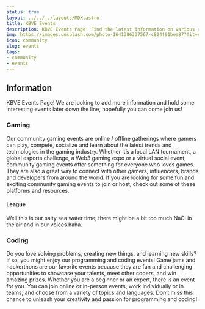 ```yaml
---
status: true
layout: ../../../layouts/MDX.astro
title: KBVE Events
description: KBVE Events Page! Find the latest information on various events that our community will be holding!
img: https://images.unsplash.com/photo-1641386337567-c824f91bea87?fit=crop&w=1400&h=700&q=75
icon: community
slug: events
tags:
- community
- events
---
```


## Information

KBVE Events Page!
We are looking to add more information and hold some interesting events later down the line, hopefully you can come join us!

### Gaming

Our community gaming events are online / offline gatherings where gamers can play, compete, socialize and learn about the latest trends and technologies in the gaming industry. 
Whether it’s a local LAN tournament, a global esports challenge, a Web3 gaming expo or a virtual social event, community gaming events offer something for everyone who loves games. 
They are also a great way to connect with other gamers, influencers, brands and developers from around the world.
If you are looking for some fun and exciting community gaming events to join or host, check out some of these platforms and resources.

#### League

Well this is our salty sea water time, there might be a bit too much NaCl in the air and in our voices haha.

### Coding

Do you love solving problems, creating new things, and learning new skills? 
If so, you might enjoy our programming and coding events! 
Game jams and hackerthons are our favorite events because they are fun and challenging opportunities to showcase your talents, meet other coders, and win amazing prizes. 
Whether you are a beginner or an expert, there is an event for you. 
You can join online or in-person events, work individually or in teams, and choose from a variety of topics and languages. 
Don’t miss this chance to unleash your creativity and passion for programming and coding!